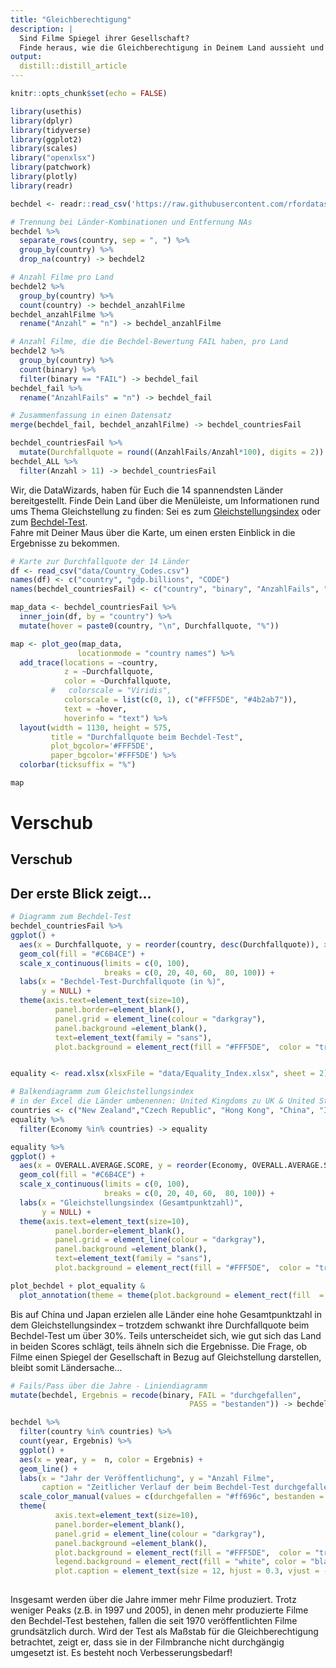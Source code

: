 ```yaml
---
title: "Gleichberechtigung"
description: |
  Sind Filme Spiegel ihrer Gesellschaft?  
  Finde heraus, wie die Gleichberechtigung in Deinem Land aussieht und ob sie sich in der Filmwelt widerspiegelt!
output:
  distill::distill_article
---
```


```r
knitr::opts_chunk$set(echo = FALSE)

library(usethis)
library(dplyr)
library(tidyverse)
library(ggplot2)
library(scales)
library("openxlsx")
library(patchwork)
library(plotly)
library(readr)

bechdel <- readr::read_csv('https://raw.githubusercontent.com/rfordatascience/tidytuesday/master/data/2021/2021-03-09/movies.csv')
```

```r
# Trennung bei Länder-Kombinationen und Entfernung NAs
bechdel %>%
  separate_rows(country, sep = ", ") %>%
  group_by(country) %>%
  drop_na(country) -> bechdel2

# Anzahl Filme pro Land
bechdel2 %>%
  group_by(country) %>%
  count(country) -> bechdel_anzahlFilme
bechdel_anzahlFilme %>%
  rename("Anzahl" = "n") -> bechdel_anzahlFilme

# Anzahl Filme, die die Bechdel-Bewertung FAIL haben, pro Land
bechdel2 %>%
  group_by(country) %>%
  count(binary) %>%
  filter(binary == "FAIL") -> bechdel_fail
bechdel_fail %>%
  rename("AnzahlFails" = "n") -> bechdel_fail

# Zusammenfassung in einen Datensatz
merge(bechdel_fail, bechdel_anzahlFilme) -> bechdel_countriesFail

bechdel_countriesFail %>%
  mutate(Durchfallquote = round((AnzahlFails/Anzahl*100), digits = 2)) -> bechdel_ALL
bechdel_ALL %>%
  filter(Anzahl > 11) -> bechdel_countriesFail
```


Wir, die DataWizards, haben für Euch die 14 spannendsten Länder bereitgestellt. Finde Dein Land über die Menüleiste, um Informationen rund ums Thema Gleichstellung zu finden: Sei es zum [Gleichstellungsindex](Glossar.html) oder zum [Bechdel-Test](Glossar.html).  
Fahre mit Deiner Maus über die Karte, um einen ersten Einblick in die Ergebnisse zu bekommen.

```r
# Karte zur Durchfallquote der 14 Länder
df <- read_csv("data/Country_Codes.csv")
names(df) <- c("country", "gdp.billions", "CODE")
names(bechdel_countriesFail) <- c("country", "binary", "AnzahlFails", "Anzahl", "Durchfallquote")

map_data <- bechdel_countriesFail %>%
  inner_join(df, by = "country") %>%
  mutate(hover = paste0(country, "\n", Durchfallquote, "%"))

map <- plot_geo(map_data,
               locationmode = "country names") %>%
  add_trace(locations = ~country,
            z = ~Durchfallquote,
            color = ~Durchfallquote,
         #   colorscale = "Viridis",
            colorscale = list(c(0, 1), c("#FFF5DE", "#4b2ab7")),
            text = ~hover,
            hoverinfo = "text") %>% 
  layout(width = 1130, height = 575,
         title = "Durchfallquote beim Bechdel-Test",
         plot_bgcolor='#FFF5DE',
         paper_bgcolor='#FFF5DE') %>%
  colorbar(ticksuffix = "%") 

map
```
  
# Verschub
## Verschub

## Der erste Blick zeigt...
  
```r
# Diagramm zum Bechdel-Test
bechdel_countriesFail %>%
ggplot() +
  aes(x = Durchfallquote, y = reorder(country, desc(Durchfallquote)), xmin = 0, xmax = 100) +
  geom_col(fill = "#C6B4CE") +
  scale_x_continuous(limits = c(0, 100), 
                     breaks = c(0, 20, 40, 60,  80, 100)) +
  labs(x = "Bechdel-Test-Durchfallquote (in %)",
       y = NULL) +
  theme(axis.text=element_text(size=10),
          panel.border=element_blank(),
          panel.grid = element_line(colour = "darkgray"),
          panel.background =element_blank(),
          text=element_text(family = "sans"),
          plot.background = element_rect(fill = "#FFF5DE",  color = "transparent")) -> plot_bechdel


equality <- read.xlsx(xlsxFile = "data/Equality_Index.xlsx", sheet = 2)

# Balkendiagramm zum Gleichstellungsindex
# in der Excel die Länder umbenennen: United Kingdoms zu UK & United States zu USA
countries <- c("New Zealand","Czech Republic", "Hong Kong", "China", "Italy", "Japan", "Ireland", "USA", "France", "Germany", "UK", "Canada", "Spain", "Australia")
equality %>%
  filter(Economy %in% countries) -> equality

equality %>%
ggplot() +
  aes(x = OVERALL.AVERAGE.SCORE, y = reorder(Economy, OVERALL.AVERAGE.SCORE), xmin = 0, xmax = 100) +
  geom_col(fill = "#C6B4CE") +
  scale_x_continuous(limits = c(0, 100), 
                     breaks = c(0, 20, 40, 60,  80, 100)) +
  labs(x = "Gleichstellungsindex (Gesamtpunktzahl)",
       y = NULL) +
  theme(axis.text=element_text(size=10),
          panel.border=element_blank(),
          panel.grid = element_line(colour = "darkgray"),
          panel.background =element_blank(),
          text=element_text(family = "sans"),
          plot.background = element_rect(fill = "#FFF5DE",  color = "transparent")) -> plot_equality

plot_bechdel + plot_equality &
  plot_annotation(theme = theme(plot.background = element_rect(fill  = "#FFF5DE",  color = "transparent", size = 0)))
```

Bis auf China und Japan erzielen alle Länder eine hohe Gesamtpunktzahl in dem Gleichstellungsindex – trotzdem schwankt ihre Durchfallquote beim Bechdel-Test um über 30%. Teils unterscheidet sich, wie gut sich das Land in beiden Scores schlägt, teils ähneln sich die Ergebnisse. Die Frage, ob Filme einen Spiegel der Gesellschaft in Bezug auf Gleichstellung darstellen, bleibt somit Ländersache...

```r
# Fails/Pass über die Jahre - Liniendiagramm
mutate(bechdel, Ergebnis = recode(binary, FAIL = "durchgefallen",
                                        PASS = "bestanden")) -> bechdel

bechdel %>% 
  filter(country %in% countries) %>%
  count(year, Ergebnis) %>%
  ggplot() +
  aes(x = year, y =  n, color = Ergebnis) +
  geom_line() +
  labs(x = "Jahr der Veröffentlichung", y = "Anzahl Filme",
       caption = "Zeitlicher Verlauf der beim Bechdel-Test durchgefallenen vs. bestandenen Filme") +
  scale_color_manual(values = c(durchgefallen = "#ff696c", bestanden = "#6488e8")) +
  theme(
          axis.text=element_text(size=10),    
          panel.border=element_blank(),
          panel.grid = element_line(colour = "darkgray"),
          panel.background =element_blank(),
          plot.background = element_rect(fill = "#FFF5DE",  color = "transparent"),
          legend.background = element_rect(fill = "white", color = "black"),
          plot.caption = element_text(size = 12, hjust = 0.3, vjust = -1))
  

```
Insgesamt werden über die Jahre immer mehr Filme produziert. Trotz weniger Peaks (z.B. in 1997 und 2005), in denen mehr produzierte Filme den Bechdel-Test bestehen, fallen die seit 1970 veröffentlichten Filme grundsätzlich durch. Wird der Test als Maßstab für die Gleichberechtigung betrachtet, zeigt er, dass sie in der Filmbranche nicht durchgängig umgesetzt ist. Es besteht noch Verbesserungsbedarf!
